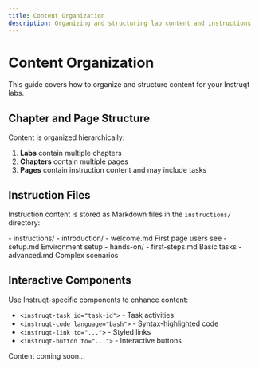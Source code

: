 ```yaml
---
title: Content Organization
description: Organizing and structuring lab content and instructions
---
```



# Content Organization

This guide covers how to organize and structure content for your Instruqt labs.

## Chapter and Page Structure

Content is organized hierarchically:

1. **Labs** contain multiple chapters
2. **Chapters** contain multiple pages
3. **Pages** contain instruction content and may include tasks

## Instruction Files

Instruction content is stored as Markdown files in the `instructions/` directory:

<FileTree>
- instructions/
  - introduction/
    - welcome.md First page users see
    - setup.md Environment setup
  - hands-on/
    - first-steps.md Basic tasks
    - advanced.md Complex scenarios
</FileTree>

## Interactive Components

Use Instruqt-specific components to enhance content:

- `<instruqt-task id="task-id">` - Task activities
- `<instruqt-code language="bash">` - Syntax-highlighted code
- `<instruqt-link to="...">` - Styled links
- `<instruqt-button to="...">` - Interactive buttons

Content coming soon...